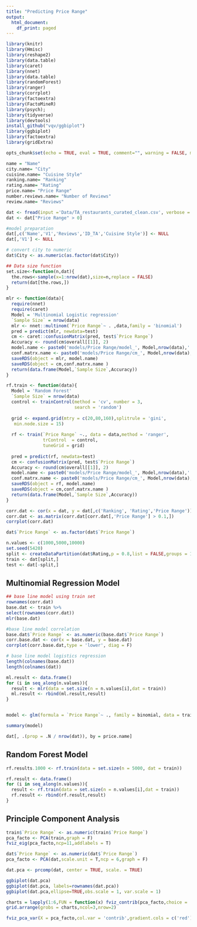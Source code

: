 ```yaml
---
title: "Predicting Price Range"
output:
  html_document:
    df_print: paged
---
```


```r
library(knitr)
library(Hmisc)
library(reshape2)
library(data.table)
library(caret)
library(nnet)
library(data.table)
library(randomForest)
library(ranger)
library(corrplot)
library(factoextra)
library(FactoMineR)
library(psych);
library(tidyverse)
library(devtools)
install_github("vqv/ggbiplot")
library(ggbiplot)
library(factoextra)
library(gridExtra)
```

```r
opts_chunk$set(echo = TRUE, eval = TRUE, comment="", warning = FALSE, message = FALSE, tidy.opts=list(width.cutoff=55), tidy = TRUE)
```

```r
name = "Name"
city.name= "City"
cuisine.name= "Cuisine Style"
ranking.name= "Ranking"
rating.name= "Rating"
price.name= "Price Range"
number.reviews.name= "Number of Reviews"
review.name= "Reviews"
```


```r
dat <- fread(input ='Data/TA_restaurants_curated_clean.csv', verbose = FALSE)
dat <- dat["Price Range" > 0]

#model preparation
dat[,c('Name','V1','Reviews','ID_TA','Cuisine Style')] <- NULL
dat[,'V1'] <- NULL

# convert city to numeric 
dat$City <- as.numeric(as.factor(dat$City))
```

```r
## Data size function
set.size<-function(n,dat){
  the.rows<-sample(x=1:nrow(dat),size=n,replace = FALSE)
  return(dat[the.rows,])
}

mlr <- function(data){ 
  require(nnet)
  require(caret)
  Model = 'Multinomial Logistic regression'
  `Sample Size` = nrow(data)
  mlr <- nnet::multinom(`Price Range`~ . ,data,family = 'binomial')
  pred = predict(mlr, newdata=test)
  cm <- caret::confusionMatrix(pred, test$`Price Range`)
  Accuracy <- round(cm$overall[[1]], 2)
  model.name <- paste0('models/Price Range/model_', Model,nrow(data),'.rda')
  conf.matrx.name <- paste0('models/Price Range/cm_', Model,nrow(data),'.rda')
  saveRDS(object = mlr, model.name)
  saveRDS(object = cm,conf.matrx.name )
  return(data.frame(Model,`Sample Size`,Accuracy))
}

rf.train <- function(data){ 
  Model = 'Random Forest'
  `Sample Size` = nrow(data)
  control <- trainControl(method = 'cv', number = 3,
                          search = 'random')
  
  grid <- expand.grid(mtry = c(20,80,160),splitrule = 'gini',
   min.node.size = 15)
  
  rf <- train(`Price Range` ~., data = data,method = 'ranger',
              trControl  = control, 
              tuneGrid = grid)
  
  pred = predict(rf, newdata=test)
  cm <- confusionMatrix(pred, test$`Price Range`)
  Accuracy <- round(cm$overall[[1]], 2)
  model.name <- paste0('models/Price Range/model_', Model,nrow(data),'.rda')
  conf.matrx.name <- paste0('models/Price Range/cm_', Model,nrow(data),'.rda')
  saveRDS(object = rf, model.name)
  saveRDS(object = cm,conf.matrx.name )
  return(data.frame(Model,`Sample Size`,Accuracy))
}

```

```r
corr.dat <- cor(x = dat, y = dat[,c('Ranking', 'Rating','Price Range')])
corr.dat <- as.matrix(corr.dat[corr.dat[,'Price Range'] > 0.1,])
corrplot(corr.dat)
```

```r

dat$`Price Range` <- as.factor(dat$`Price Range`)

n.values <- c(1000,5000,10000)
set.seed(5420)
split <- createDataPartition(dat$Rating,p = 0.8,list = FALSE,groups = 100)
train <- dat[split,]
test <- dat[-split,]

```

## Multinomial Regression Model
```r

## base line model using train set 
rownames(corr.dat)
base.dat <- train %>%
select(rownames(corr.dat))
mlr(base.dat)

#base line model correlation 
base.dat$`Price Range` <- as.numeric(base.dat$`Price Range`) 
corr.base.dat <- cor(x = base.dat, y = base.dat)
corrplot(corr.base.dat,type = 'lower', diag = F)

# base line model logistics regression 
length(colnames(base.dat))
length(colnames(dat))

ml.result <- data.frame()
for (i in seq_along(n.values)){
  result <- mlr(data = set.size(n = n.values[i],dat = train))
  ml.result <- rbind(ml.result,result)
}


model <- glm(formula = `Price Range`~ ., family = binomial, data = train)

summary(model)

dat[, .(prop = .N / nrow(dat)), by = price.name]


```

## Random Forest Model

```r


rf.results.1000 <- rf.train(data = set.size(n = 5000, dat = train))

rf.result <- data.frame()
for (i in seq_along(n.values)){
  result <- rf.train(data = set.size(n = n.values[i],dat = train))
  rf.result <- rbind(rf.result,result)
}
```

## Principle Component Analysis 

```r
train$`Price Range` <- as.numeric(train$`Price Range`)
pca_facto <- PCA(train,graph = F)
fviz_eig(pca_facto,ncp=11,addlabels = T)
```

```r
dat$`Price Range` <- as.numeric(dat$`Price Range`)
pca_facto <- PCA(dat,scale.unit = T,ncp = 6,graph = F)

dat.pca <- prcomp(dat, center = TRUE, scale. = TRUE)

ggbiplot(dat.pca)
ggbiplot(dat.pca, labels=rownames(dat.pca))
ggbiplot(dat.pca,ellipse=TRUE,obs.scale = 1, var.scale = 1)
```

```r
charts = lapply(1:6,FUN = function(x) fviz_contrib(pca_facto,choice = 'var',axes = x,title=paste('Dim',x)))
grid.arrange(grobs = charts,ncol=3,nrow=2)
```

```r
fviz_pca_var(X = pca_facto,col.var = 'contrib',gradient.cols = c('red'),col.circle = 'steelblue',repel = T)
```


